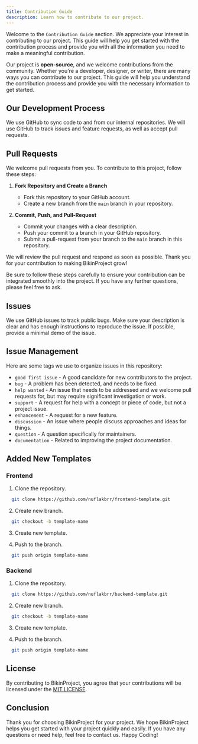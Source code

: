 ```yaml
---
title: Contribution Guide
description: Learn how to contribute to our project.
---
```


Welcome to the `Contribution Guide` section. We appreciate your interest in contributing to our project. This guide will help you get started with the contribution process and provide you with all the information you need to make a meaningful contribution.

Our project is **open-source**, and we welcome contributions from the community. Whether you're a developer, designer, or writer, there are many ways you can contribute to our project. This guide will help you understand the contribution process and provide you with the necessary information to get started.

## Our Development Process

We use GitHub to sync code to and from our internal repositories. We will use GitHub to track issues and feature requests, as well as accept pull requests.

## Pull Requests

We welcome pull requests from you. To contribute to this project, follow these steps:

1. **Fork Repository and Create a Branch**

   - Fork this repository to your GitHub account.
   - Create a new branch from the `main` branch in your repository.

2. **Commit, Push, and Pull-Request**

   - Commit your changes with a clear description.
   - Push your commit to a branch in your GitHub repository.
   - Submit a pull-request from your branch to the `main` branch in this repository.

We will review the pull request and respond as soon as possible. Thank you for your contribution to making BikinProject grow!

Be sure to follow these steps carefully to ensure your contribution can be integrated smoothly into the project. If you have any further questions, please feel free to ask.

## Issues

We use GitHub issues to track public bugs. Make sure your description is clear and has enough instructions to reproduce the issue. If possible, provide a minimal demo of the issue.

## Issue Management

Here are some tags we use to organize issues in this repository:

- `good first issue` - A good candidate for new contributors to the project.
- `bug` - A problem has been detected, and needs to be fixed.
- `help wanted` - An issue that needs to be addressed and we welcome pull requests for, but may require significant investigation or work.
- `support` - A request for help with a concept or piece of code, but not a project issue.
- `enhancement` - A request for a new feature.
- `discussion` - An issue where people discuss approaches and ideas for things.
- `question` - A question specifically for maintainers.
- `documentation` - Related to improving the project documentation.

## Added New Templates

### Frontend

1. Clone the repository.

```bash
  git clone https://github.com/nuflakbrr/frontend-template.git
```

2. Create new branch.

```bash
  git checkout -b template-name
```

3. Create new template.

4. Push to the branch.

```bash
  git push origin template-name
```

### Backend

1. Clone the repository.

```bash
  git clone https://github.com/nuflakbrr/backend-template.git
```

2. Create new branch.

```bash
  git checkout -b template-name
```

3. Create new template.

4. Push to the branch.

```bash
  git push origin template-name
```

## License

By contributing to BikinProject, you agree that your contributions will be licensed under the [MIT LICENSE](https://github.com/nuflakbrr/bikinproject/blob/main/LICENSE).

## Conclusion

Thank you for choosing BikinProject for your project. We hope BikinProject helps you get started with your project quickly and easily. If you have any questions or need help, feel free to contact us. Happy Coding!
